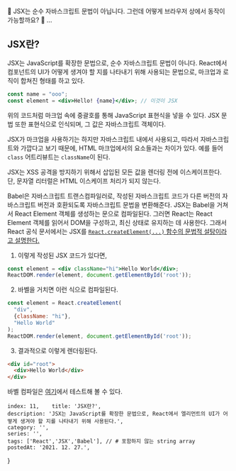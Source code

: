 
🤵 JSX는 순수 자바스크립트 문법이 아닙니다. 그런데 어떻게 브라우저 상에서 동작이 가능할까요?
👩 ...

## JSX란?

JSX는 JavaScript를 확장한 문법으로, 순수 자바스크립트 문법이 아니다. React에서 컴포넌트의 UI가 어떻게 생겨야 할 지를 나타내기 위해 사용되는 문법으로, 마크업과 로직이 합쳐진 형태를 하고 있다.

```jsx
const name = "ooo";
const element = <div>Hello! {name}</div>; // 이것이 JSX
```

위의 코드처럼 마크업 속에 중괄호를 통해 JavaScript 표현식을 넣을 수 있다. JSX 문법 또한 표현식으로 인식되며, 그 값은 자바스크립트 객체이다.

JSX가 마크업을 사용하기는 하지만 자바스크립트 내에서 사용되고, 따라서 자바스크립트와 가깝다고 보기 때문에, HTML 마크업에서의 요소들과는 차이가 있다. 예를 들어 `class` 어트리뷰트는 `className`이 된다.

JSX는 XSS 공격을 방지하기 위해서 삽입된 모든 값을 렌더링 전에 이스케이프한다. 단, 문자열 리터럴은 HTML 이스케이프 처리가 되지 않는다.

Babel은 자바스크립트 트랜스컴파일러로, 작성된 자바스크립트 코드가 다른 버전의 자바스크립트 버전과 호환되도록 자바스크립트 문법을 변환해준다. JSX는 Babel을 거쳐서 React Element 객체를 생성하는 문으로 컴파일된다. 그러면 React는 React Element 객체를 읽어서 DOM을 구성하고, 최신 상태로 유지하는 데 사용한다. 그래서 React 공식 문서에서는 JSX를 [`React.createElement(...)` 함수의 문법적 설탕이라고 설명한다.](https://ko.reactjs.org/docs/jsx-in-depth.html)

1. 이렇게 작성된 JSX 코드가 있다면,
```jsx
const element = <div className="hi">Hello World</div>;
ReactDOM.render(element, document.getElementById('root'));
```

2. 바벨을 거치면 이런 식으로 컴파일된다.
```js
const element = React.createElement(
  "div",
  {className: "hi"},
  "Hello World"
);
ReactDOM.render(element, document.getElementById('root'));
```

3. 결과적으로 이렇게 렌더링된다.
```html
<div id="root">
  <div>Hello World</div>
</div>
```

바벨 컴파일은 [여기](https://babeljs.io/repl/#?browsers=defaults%2C%20not%20ie%2011%2C%20not%20ie_mob%2011&build=&builtIns=false&corejs=3.6&spec=false&loose=false&code_lz=MYewdgzgLgBApgGzgWzmWBeGAeAJgSwDcZgEBDCCAOTNQwCIALfegPgAlEEQYB1EAE4Jc2APQFCrANwAoAEpwywKABEA8gFkAdALS44AgBSIUaKABoYuEMACuqdFoDmcKAFEkDqACEAngElcQwByARAQKGCASiipIA&debug=false&forceAllTransforms=false&shippedProposals=false&circleciRepo=&evaluate=false&fileSize=false&timeTravel=false&sourceType=module&lineWrap=true&presets=react&prettier=false&targets=&version=7.16.6&externalPlugins=&assumptions=%7B%7D)에서 테스트해 볼 수 있다.

    index: 11,    title: 'JSX란?',
    description: 'JSX는 JavaScript를 확장한 문법으로, React에서 엘리먼트의 UI가 어떻게 생겨야 할 지를 나타내기 위해 사용된다.',
    category: '',
    series: '',
    tags: ['React','JSX','Babel'], // # 포함하지 않는 string array
    postedAt: '2021. 12. 27.',
}